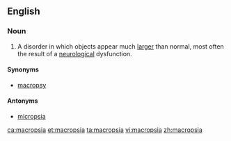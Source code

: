 ==English==

===Noun===
{{en-noun|-}}

# {{context|pathology|lang=en}} A disorder in which objects appear much [[larger]] than normal, most often the result of a [[neurological]] dysfunction.

====Synonyms====
* [[macropsy]]

====Antonyms====
* [[micropsia]]

[[ca:macropsia]]
[[et:macropsia]]
[[ta:macropsia]]
[[vi:macropsia]]
[[zh:macropsia]]